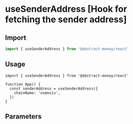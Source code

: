 # useSenderAddress [Hook for fetching the sender address]



## Import

```ts twoslash
import { useSenderAddress } from '@abstract-money/react'
```

## Usage

```tsx twoslash [index.tsx]
import { useSenderAddress } from '@abstract-money/react'

function App() {
  const senderAddress = useSenderAddress({
    chainName: 'osmosis',
  })
}
```

## Parameters

<ParameterCommonSnippet />
<ParameterQuerySnippet />
